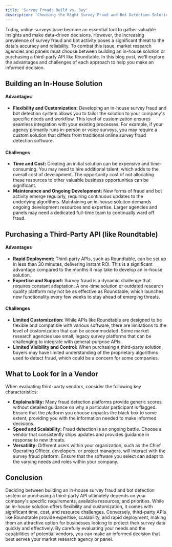 ```yaml
---
title: 'Survey Fraud: Build vs. Buy'
description: 'Choosing the Right Survey Fraud and Bot Detection Solution'
---
```


Today, online surveys have become an essential tool to gather valuable insights and make data-driven decisions. However, the increasing prevalence of survey fraud and bot activity poses a significant threat to the data's accuracy and reliability. To combat this issue, market research agencies and panels must choose between building an in-house solution or purchasing a third-party API like Roundtable. In this blog post, we'll explore the advantages and challenges of each approach to help you make an informed decision.

## Building an In-House Solution
#### Advantages

- **Flexibility and Customization:** Developing an in-house survey fraud and bot detection system allows you to tailor the solution to your company's specific needs and workflow. This level of customization ensures seamless integration with your existing processes. For example, if your agency primarily runs in-person or voice surveys, you may require a custom solution that differs from traditional online survey fraud detection software.

#### Challenges

- **Time and Cost:** Creating an initial solution can be expensive and time-consuming. You may need to hire additional talent, which adds to the overall cost of development. The opportunity cost of not allocating these resources to other valuable business opportunities can be significant.
- **Maintenance and Ongoing Development:** New forms of fraud and bot activity emerge regularly, requiring continuous updates to the underlying algorithms. Maintaining an in-house solution demands ongoing development resources and expertise. Larger agencies and panels may need a dedicated full-time team to continually ward off fraud.

## Purchasing a Third-Party API (like Roundtable)
#### Advantages

- **Rapid Deployment:** Third-party APIs, such as Roundtable, can be set up in less than 30 minutes, delivering instant ROI. This is a significant advantage compared to the months it may take to develop an in-house solution.
- **Expertise and Support:** Survey fraud is a dynamic challenge that requires constant adaptation. A one-time solution or outdated research quality platform may not be as effective as Roundtable, which launches new functionality every few weeks to stay ahead of emerging threats.

#### Challenges

- **Limited Customization:** While APIs like Roundtable are designed to be flexible and compatible with various software, there are limitations to the level of customization that can be accommodated. Some market research agencies use small, legacy survey platforms that can be challenging to integrate with general-purpose APIs.
- **Limited Visibility and Control:** When purchasing a third-party solution, buyers may have limited understanding of the proprietary algorithms used to detect fraud, which could be a concern for some companies.

## What to Look for in a Vendor
When evaluating third-party vendors, consider the following key characteristics:

- **Explainability:** Many fraud detection platforms provide generic scores without detailed guidance on why a particular participant is flagged. Ensure that the platform you choose unpacks the black box to some extent, providing you with the information needed to make informed decisions.
- **Speed and Scalability:** Fraud detection is an ongoing battle. Choose a vendor that consistently ships updates and provides guidance in response to new threats.
- **Versatility:** Different users within your organization, such as the Chief Operating Officer, developers, or project managers, will interact with the survey fraud platform. Ensure that the software you select can adapt to the varying needs and roles within your company.

## Conclusion
Deciding between building an in-house survey fraud and bot detection system or purchasing a third-party API ultimately depends on your company's specific requirements, available resources, and priorities. While an in-house solution offers flexibility and customization, it comes with significant time, cost, and resource challenges. Conversely, third-party APIs like Roundtable provide expertise, scalability, and rapid deployment, making them an attractive option for businesses looking to protect their survey data quickly and effectively. By carefully evaluating your needs and the capabilities of potential vendors, you can make an informed decision that best serves your market research agency or panel.